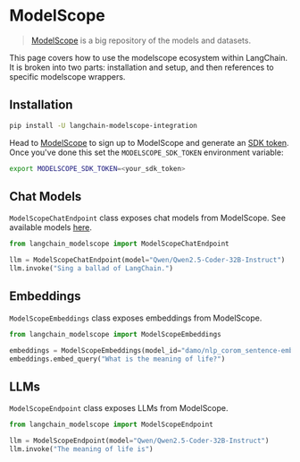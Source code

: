 # ModelScope

>[ModelScope](https://www.modelscope.cn/home) is a big repository of the models and datasets.

This page covers how to use the modelscope ecosystem within LangChain.
It is broken into two parts: installation and setup, and then references to specific modelscope wrappers.

## Installation

```bash
pip install -U langchain-modelscope-integration
```

Head to [ModelScope](https://modelscope.cn/) to sign up to ModelScope and generate an [SDK token](https://modelscope.cn/my/myaccesstoken). Once you've done this set the `MODELSCOPE_SDK_TOKEN` environment variable:

```bash
export MODELSCOPE_SDK_TOKEN=<your_sdk_token>
```

## Chat Models

`ModelScopeChatEndpoint` class exposes chat models from ModelScope. See available models [here](https://www.modelscope.cn/docs/model-service/API-Inference/intro).

```python
from langchain_modelscope import ModelScopeChatEndpoint

llm = ModelScopeChatEndpoint(model="Qwen/Qwen2.5-Coder-32B-Instruct")
llm.invoke("Sing a ballad of LangChain.")
```

## Embeddings

`ModelScopeEmbeddings` class exposes embeddings from ModelScope.

```python
from langchain_modelscope import ModelScopeEmbeddings

embeddings = ModelScopeEmbeddings(model_id="damo/nlp_corom_sentence-embedding_english-base")
embeddings.embed_query("What is the meaning of life?")
```

## LLMs
`ModelScopeEndpoint` class exposes LLMs from ModelScope.

```python
from langchain_modelscope import ModelScopeEndpoint

llm = ModelScopeEndpoint(model="Qwen/Qwen2.5-Coder-32B-Instruct")
llm.invoke("The meaning of life is")
```
